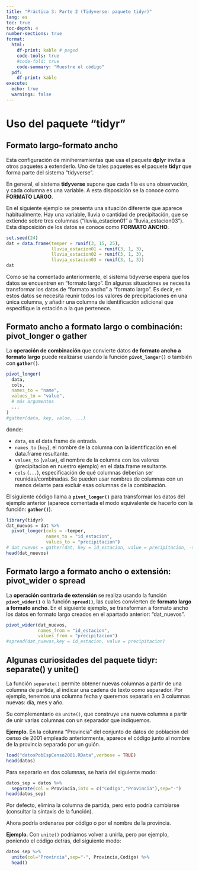 ```yaml
---
title: "Práctica 3: Parte 2 (Tidyverse: paquete tidyr)"
lang: es
toc: true
toc-depth: 4
number-sections: true
format:
  html:
    df-print: kable # paged
    code-tools: true
    #code-fold: true
    code-summary: "Muestre el código"
  pdf: 
    df-print: kable
execute: 
  echo: true
  warnings: false
---
```



\newcommand{\bcenter}{\begin{center}} 
\newcommand{\ecenter}{\end{center}}
\renewcommand{\footnotesize}{}

\bigskip


# Uso del paquete "tidyr"

## Formato largo-formato ancho

Esta configuración de miniherramientas que usa el paquete **dplyr** invita a otros paquetes a extenderlo. Uno de tales paquetes es el paquete **tidyr** que forma parte del sistema "tidyverse".

En general, el sistema **tidyverse** supone que cada fila es una observación, y cada columna es una variable. A esta disposición se la conoce como **FORMATO LARGO**.

En el siguiente ejemplo se presenta una situación diferente que aparece habitualmente. Hay una variable, lluvia o cantidad de precipitación, que se extiende sobre tres columnas ("lluvia_estacion01" a "lluvia_estacion03"). Esta disposición de los datos se conoce como  **FORMATO ANCHO**.


\footnotesize
```r
set.seed(24)
dat = data.frame(temper = runif(3, 15, 25), 
                 lluvia_estacion01 = runif(3, 1, 3), 
                 lluvia_estacion02 = runif(3, 1, 3),
                 lluvia_estacion03 = runif(3, 1, 3))
dat
```
\normalsize


Como se ha comentado anteriormente, el sistema tidyverse espera que los datos se encuentren en "formato largo". En algunas situaciones se necesita transformar los datos de "formato ancho" a "formato largo". Es decir, en estos datos se necesita reunir todos los valores de precipitaciones en una única columna, y añadir una columna de identificación adicional que especifique la estación a la que pertenece. 


## Formato ancho a formato largo o combinación:  pivot_longer o gather

La **operación de combinación** que convierte datos **de formato ancho a formato largo**
puede realizarse usando la función **`pivot_longer()`** o también con **`gather()`**.

\footnotesize
```r
pivot_longer(
  data,
  cols,
  names_to = "name",
  values_to = "value",
  # más argumentos
  ...
)
#gather(data, key, value, ...)
```
\normalsize

donde:

- `data`, es el data.frame de entrada.
- `names_to` (`key`), el nombre de la columna con la identificación en el data.frame resultante.
- `values_to` (`value`), el nombre de la columna con los valores (precipitacion en nuestro ejemplo) en el data.frame resultante.
- `cols` (`...`), especificación de qué columnas deberían ser reunidas/combinadas. Se pueden usar nombres de columnas con un menos delante para excluir esas columnas de la combinación. 

El siguiente código llama a **`pivot_longer()`** para transformar los datos del ejemplo anterior (aparece comentada el modo equivalente de hacerlo con la función: **`gather()`**).

\footnotesize

```r
library(tidyr)
dat_nuevos = dat %>%
  pivot_longer(cols = -temper,
               names_to = "id_estacion",
               values_to = "precipitacion")
# dat_nuevos = gather(dat, key = id_estacion, value = precipitacion, -temper)
head(dat_nuevos)
```

\normalsize

## Formato largo a formato ancho o extensión: pivot_wider o spread

La **operación contraria de extensión** se realiza usando la función **`pivot_wider()`** o la función **`spread()`**, las cuales convierten de **formato largo a formato ancho**. En el siguiente ejemplo, se transforman a formato ancho los datos en formato largo creados en el apartado anterior: "dat_nuevos".

\footnotesize

```r
pivot_wider(dat_nuevos,
            names_from = "id_estacion",
            values_from = "precipitacion")
#spread(dat_nuevos,key = id_estacion, value = precipitacion)
```

\normalsize

## Algunas curiosidades del paquete tidyr: separate() y unite()

La función `separate()` permite obtener nuevas columnas a partir de una columna de partida, al indicar una cadena de texto como separador. Por ejemplo, tenemos una columna fecha y queremos separarla en 3 columnas nuevas: día, mes y año. 

Su complementario es `unite()`, que construye una nueva columna a partir de unir varias columnas con un separador que indiquemos.


**Ejemplo**. En la columna "Provincia" del conjunto de datos de población del censo de 2001 empleado anteriormente, aparece el código junto al nombre de la provincia separado por un guión.
```r
load("datosPobEspCenso2001.RData",verbose = TRUE)
head(datos)
```

Para separarlo en dos columnas, se haría del siguiente modo:
```r
datos_sep = datos %>% 
  separate(col = Provincia,into = c("Codigo","Provincia"),sep="-")
head(datos_sep)
```

Por defecto, elimina la columna de partida, pero esto podría cambiarse (consultar la sintaxis de la función).

Ahora podría ordenarse por código o por el nombre de la provincia.

**Ejemplo**. Con `unite()` podríamos volver a unirla, pero por ejemplo, poniendo el código detrás, del siguiente modo:

```r
datos_sep %>% 
  unite(col="Provincia",sep="-", Provincia,Codigo) %>% 
  head()
```






